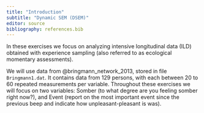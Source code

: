 ```yaml
---
title: "Introduction"
subtitle: "Dynamic SEM (DSEM)"
editor: source
bibliography: references.bib
---
```


In these exercises we focus on analyzing intensive longitudinal data (ILD) obtained with experience sampling (also referred to as ecological momentary assessments).

We will use data from @bringmann_network_2013, stored in file `Bringmann1.dat`. It contains data from 129 persons, with each between 20 to 60 repeated measurements per variable. Throughout these exercises we will focus on two variables: Somber (to what degree are you feeling somber right now?), and Event (report on the most important event since the previous beep and indicate how unpleasant-pleasant is was). 
